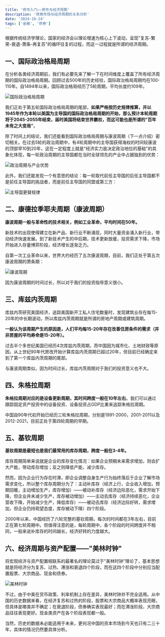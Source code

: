 ```yaml
---
title: '债市入门——债市与经济周期'
description: '债券市场与经济周期的关系分析'
date: '2024-10-24'
tags: ['金融', '债券']
---
```


根据传统经济学理论，国家的经济会以理论增速为核心上下波动，呈现"复苏-繁荣-衰退-萧条-再复苏"的循环往复的过程，而这一过程就是所谓的经济周期。

## 一、国际政治格局周期

在分析各类经济周期前，我们有必要先来了解一下在时间维度上覆盖了所有经济周期的国际政治格局周期。回顾过去500年的历史经验，国际政治格局周期均在100-110年。自1494年以来，国际政治格局经历了5轮周期，平均长度约109年。

<div style={{ display: 'flex', justifyContent: 'center', margin: '20px 0' }}>
  <img
    src="/images/blog/Bond-Market-Economic-Cycle/1.webp"
    alt="国际政治格局周期"
    style={{ maxWidth: '100%', height: 'auto' }}
  />
</div>

我们正处于第五轮国际政治格局周期的尾部，**如果严格按历史规律推算，并以1945年作为本轮以美国为主导国的国际政治格局周期的开始，那么预计本轮周期将于2045-2055年结束，届时美国将结束世界霸权，而这可能也是所谓的"百年未有之大变局"**。

除了时间上的结论，我们还能看到国际政治格局周期与康波周期（下一点介绍）密切相关。在过去5轮的政治周期中，有4轮周期中的主导国获得海权的时间较康波的顶部早10到20年，这在一定程度上就是"经济实力是决定政治地位的基础"的具象化体现，每一轮政治周期的主导国都在当时全球领先的产业中占据独到的优势：

<div style={{ display: 'flex', justifyContent: 'center', margin: '20px 0' }}>
  <img
    src="/images/blog/Bond-Market-Economic-Cycle/2.webp"
    alt="政治周期与产业优势"
    style={{ maxWidth: '100%', height: 'auto' }}
  />
</div>

此外，我们还能发现一个有意思的结论：每一轮取代前任主导国的后任主导国都不是前任主导国的挑战者，而是前任主导国的同盟或第三方：

<div style={{ display: 'flex', justifyContent: 'center', margin: '20px 0' }}>
  <img
    src="/images/blog/Bond-Market-Economic-Cycle/3.webp"
    alt="主导国更替规律"
    style={{ maxWidth: '100%', height: 'auto' }}
  />
</div>

## 二、康德拉季耶夫周期（康波周期）

**康波周期一般与革命性的技术相关，例如工业革命，平均时间在50年。**

新技术的出现使得建立在新产品、新行业不断涌现，同时大量资金涌入新行业，带动经济快速发展。到了新技术产生的中后期，技术更新放缓，投资需求下降，市场开始进入存量博弈阶段，经济增长逐渐乏力。

自第一次工业革命以来，世界大约经历了五次康波周期，目前，我们正处于第五次康波周期的萧条期：

<div style={{ display: 'flex', justifyContent: 'center', margin: '20px 0' }}>
  <img
    src="/images/blog/Bond-Market-Economic-Cycle/4.webp"
    alt="康波周期"
    style={{ maxWidth: '100%', height: 'auto' }}
  />
</div>

因为康波周期的时间过长，所以对于我们的投资指导意义很小。

## 三、库兹内茨周期

库兹内茨研究美国经济，追踪美国新开工私人住宅数量时，发现建筑业存在每15-20年的中长期波动，所以库兹内茨周期就是所谓的房地产周期或建筑周期。

**一般认为该周期产生的原因是，人们平均每15-20年存在改善住房条件的需求（并非房屋的平均寿命是15-20年）。**

过去半个多世纪美国已经历4次库兹内茨周期，而中国因为城市化、土地财政等原因，从上世纪90年代房改开始计算库兹内茨周期已超过20年，但目前已经确定来到了第一个库兹内茨周期的尾部。

与康波周期类似，因为时间过长，库兹内茨周期对于我们的投资意义也不大。

## 四、朱格拉周期

**朱格拉周期对应的是设备更新周期，其时间跨度一般在10年左右**。我们可以通过跟踪固定资产投资中的设备投资、设备投资占GDP比重来追踪朱格拉周期。

中国自90年代初开始已经历三轮朱格拉周期，分别是1991-2000，2001-2011以及2012-2021，目前正处于第四轮周期的早期。

## 五、基钦周期

**基钦周期是最短也是我们最常用的库存周期，跨度一般在3-4年。**

库存周期简单来说就是企业的库存变化情况：如果企业预期未来需求增加，则会扩大产能，带动库存增加；反之则降低产能，减少库存。

然而，因为企业行为存在时滞，即企业调整自身生产行为始终落后于企业了解市场需求变化，所以整个库存周期分为了：主动补库存（经济上行，企业收入增加，预期回暖，主动增加生产，库存增加）——被动补库存（经济边际恶化，需求开始下降，但企业并未减少生产，库存被动增加）——主动去库存（经济持续恶化，企业营收下降，开始减少生产，降低库存）——被动去库存（经济边际好转，需求增加，但企业仍持观望态度，库存被动下降）四个阶段。

2000年以来，中国经历了六轮完整的基钦周期，每次的时间都在3年左右，目前正在第七轮周期中。但值得注意的是，每轮周期中，各个阶段的时间跨度并不相同，一般来说补库存的时间越长，经济好转的力度越大。

## 六、经济周期与资产配置——"美林时钟"

将宏观经济与资产配置相联系的最著名的理论莫过于"美林时钟"理论了，基本思想就是将经济分为复苏、过热、滞涨和衰退四个阶段，而在这四个阶段中分别应当配置股票、大宗商品、现金和债券。

<div style={{ display: 'flex', justifyContent: 'center', margin: '20px 0' }}>
  <img
    src="/images/blog/Bond-Market-Economic-Cycle/5.webp"
    alt="美林时钟"
    style={{ maxWidth: '100%', height: 'auto' }}
  />
</div>

不过，由于中美在货币政策、利率机制上存在差异，美林时钟并不完全适用。从中国的历史数据来看，在经济复苏和过热的阶段，股票和大宗商品大概率表现亮眼，但具体是哪类并不确定；在衰退阶段，债券确实表现最好；而在滞涨阶段，大宗商品往往表现更好。现金类资产在各个阶段表现都一般。

当然，历史的数据未必能适用于未来，更何况中国的资本市场到今天也只有二三十年，具体的情况仍然要具体分析。
